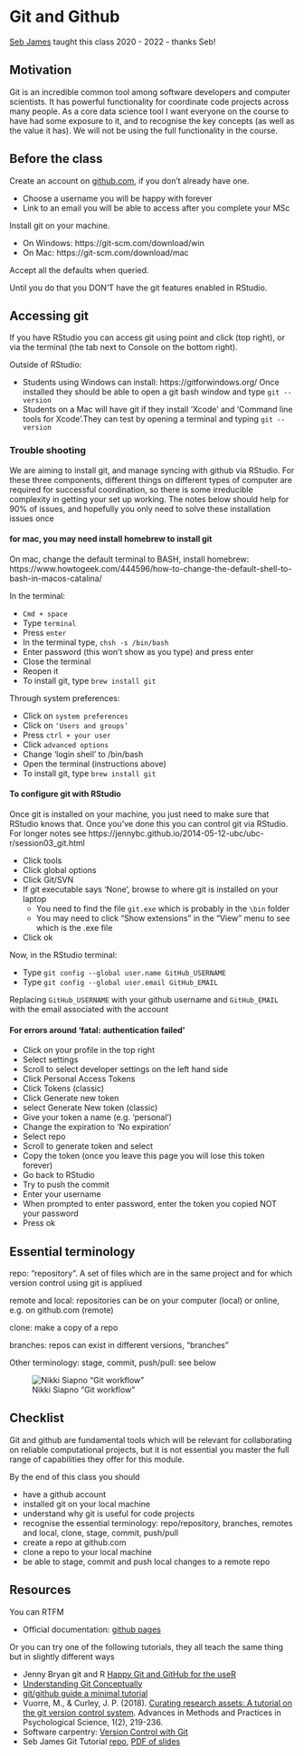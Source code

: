 # Git and Github

:::: {.info}
[Seb James](https://www.sheffield.ac.uk/psychology/people/research/sebastian-james-0) taught this class 2020 - 2022 - thanks Seb!
::::


## Motivation

Git is an incredible common tool among software developers and computer scientists. It has powerful functionality for coordinate code projects across many people. As a core data science tool I want everyone on the course to have had some exposure to it, and to recognise the key concepts (as well as the value it has). We will not be using the full functionality in the course.


## Before the class

Create an account on [github.com](https://github.com/), if you don't already have one.

 * Choose a username you will be happy with forever
 * Link to an email you will be able to access after you complete your MSc

Install git on your machine. 

  * On Windows: https://git-scm.com/download/win
  * On Mac: https://git-scm.com/download/mac
  
Accept all the defaults when queried.
  
Until you do that you DON'T have the git features enabled in RStudio.


## Accessing git 

If you have RStudio you can access git using point and click (top right), or via the terminal (the tab next to Console on the bottom right). 

Outside of RStudio:

 * Students using Windows can install: https://gitforwindows.org/ Once installed they should be able to open a git bash window and type ``git --version``
 * Students on a Mac will have git if they install 'Xcode' and 'Command line tools for Xcode'.They can test by opening a terminal and typing ``git --version``
 

### Trouble shooting

We are aiming to install git, and manage syncing with github via RStudio. For these three components, different things on different types of computer are required for successful coordination, so there is some irreducible complexity in getting your set up working. The notes below should help for 90% of issues, and hopefully you only need to solve these installation issues once

#### for mac, you may need install homebrew to install git

On mac, change the default terminal to BASH, install homebrew:
https://www.howtogeek.com/444596/how-to-change-the-default-shell-to-bash-in-macos-catalina/ 

In the terminal:

 * ``Cmd + space``
 * Type ``terminal``
 * Press ``enter``
 * In the terminal type, ``chsh -s /bin/bash``
 * Enter password (this won’t show as you type) and press enter
 * Close the terminal
 * Reopen it
 * To install git, type ``brew install git``

Through system preferences:

 * Click on ``system preferences``
 * Click on ``‘Users and groups’``
 * Press ``ctrl + your user``
 * Click ``advanced options``
 * Change ‘login shell’ to /bin/bash
 * Open the terminal (instructions above)
 * To install git, type ``brew install git``

#### To configure git with RStudio

Once git is installed on your machine, you just need to make sure that RStudio knows that. Once you've done this you can control git via RStudio. For longer notes see https://jennybc.github.io/2014-05-12-ubc/ubc-r/session03_git.html

 * Click tools
 * Click global options
 * Click Git/SVN
 * If git executable says ‘None’, browse to where git is installed on your laptop
   * You need to find the file ``git.exe`` which is probably in the ``\bin`` folder
   * You may need to click "Show extensions" in the "View" menu to see which is the .exe file
 * Click ok
 
Now, in the RStudio terminal:

* Type ``git config --global user.name GitHub_USERNAME``
* Type ``git config --global user.email GitHub_EMAIL``

Replacing ``GitHub_USERNAME`` with your github username and ``GitHub_EMAIL`` with the email associated with the account 

#### For errors around ‘fatal: authentication failed’

 * Click on your profile in the top right
 * Select settings
 * Scroll to select developer settings on the left hand side
 * Click Personal Access Tokens
 * Click Tokens (classic)
 * Click Generate new token 
 * select Generate New token (classic)
 * Give your token a name (e.g. ‘personal’)
 * Change the expiration to ‘No expiration’
 * Select repo
 * Scroll to generate token and select
 * Copy the token (once you leave this page you will lose this token forever)
 * Go back to RStudio
 * Try to push the commit
 * Enter your username
 * When prompted to enter password, enter the token you copied NOT your password
 * Press ok


## Essential terminology

repo: "repository". A set of files which are in the same project and for which version control using git is appliued

remote and local: repositories can be on your computer (local) or online, e.g. on github.com (remote)

clone: make a copy of a repo

branches: repos can exist in different versions, "branches"

Other terminology: stage, commit, push/pull: see below

![Nikki Siapno "Git workflow"](images/gitworkflow.jpeg)


## Checklist

Git and github are fundamental tools which will be relevant for collaborating on reliable computational projects, but it is not essential you master the full range of capabilities they offer for this module.

By the end of this class you should

* have a github account
* installed git on your local machine
* understand why git is useful for code projects
* recognise the essential terminology: repo/repository, branches, remotes and local, clone, stage, commit, push/pull
* create a repo at github.com
* clone a repo to your local machine
* be able to stage, commit and push local changes to a remote repo 

## Resources

You can RTFM

* Official documentation: [github pages](https://help.github.com/en/github/working-with-github-pages)

Or you can try one of the following tutorials, they all teach the same thing but in slightly different ways

* Jenny Bryan git and R [Happy Git and GitHub for the useR](https://happygitwithr.com/index.html)
* [Understanding Git Conceptually](https://www.sbf5.com/~cduan/technical/git/)
* [git/github guide a minimal tutorial](https://kbroman.org/github_tutorial/)
* Vuorre, M., & Curley, J. P. (2018). [Curating research assets: A tutorial on the git version control system](https://journals.sagepub.com/doi/full/10.1177/2515245918754826). Advances in Methods and Practices in Psychological Science, 1(2), 219-236.
* Software carpentry: [Version Control with Git](https://swcarpentry.github.io/git-novice/)
* Seb James Git Tutorial [repo](https://github.com/ABRG-Models/GitTutorial), [PDF of slides](https://github.com/ABRG-Models/GitTutorial/blob/master/talk.pdf)


